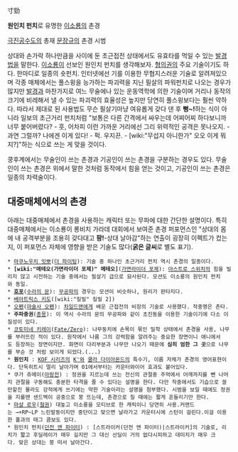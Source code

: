 寸勁

{{{#!html
<iframe width="420" height="315" src="http://www.youtube.com/embed/keS3OTNger8" frameborder="0" allowfullscreen></iframe>
}}}
'''원인치 펀치'''로 유명한 [[이소룡]]의 촌경

{{{#!html
<iframe width="420" height="315" src="http://www.youtube.com/embed/ff8Yon92jFk" frameborder="0" allowfullscreen></iframe>
}}}
[[극진공수도]]의 총재 [[문장규]]의 촌경 시범

상대와 손가락 하나만큼을 사이에 둔 초근접전 상태에서도 유효타를 먹일 수 있는 [[발경]]법을 말한다. [[이소룡]]이 선보인 원인치 펀치를 생각해보자. [[형의권]]의 주요 기술이기도 하다. 한마디로 일종의 숏펀치. 인터넷에선 기를 이용한 무협지스러운 기술로 알려져있으며 각종 매체에서는 풀스윙을 능가하는 파괴력을 지닌 필살의 파워펀치로 나오는 경우가 많지만 [[발경]]과 마찬가지로 여느 무술에나 있는 운동역학에 의한 기술이며 거리나 동작의 크기에 비레해서 낼 수 있는 파괴력의 효율성은 높지만 당연히 풀스윙보다는 훨씬 약하다.
따라서 제대로 된 사용법도 무슨 필살기마냥 여유롭게 갖다 댄 후 '''뻥~!'''하는 식이 아니라 일보의 초근거리 펀치처럼 "보통은 다른 간격에서 싸우는데 어찌어찌 하다보니까 너무 붙어버렸다? - 훗, 어차피 이런 가까운 거리에선 그리 위력적인 공격은 못나오지. - 과연 그럴까? 나에겐 이게 있다! - 퍽. 우지끈. - [wiki:"무섭지 아니한가" 오오 이게 뭐지?]"하는 식으로 쓰는 게 맞을 것이다.
 
쿵후계에서는 무술인이 쓰는 촌경과 기공인이 쓰는 촌경을 구분하는 경우도 있다. 무술인이 쓰는 촌경은 위에서 말한 것처럼 동작에서 힘을 얻는 것이고, 기공인이 쓰는 촌경은 일종의 차력술이다.

== 대중매체에서의 촌경 ==
아래는 대중매체에서 촌경을 사용하는 캐릭터 또는 무파에 대한 간단한 설명이다.
특히 대중매체에서는 이소룡이 롱비치 가라데 대회에서 보여준 촌경 퍼포먼스인 "상대의 몸에 내 공격부분을 조용히 갖다대고 '''팡!'''-상대 날아감"하는 연출이 굉장히 이펙트가 컸는지, 이 퍼포먼스 자체에 영향을 받은 기술도 많다('''굵은 글씨'''로 별도 표기).

 * [[마쿠노우치 잇뽀]]([[더 파이팅]]): 기술 중 하나인 초근거리 펀치 역시 촌경의 일종이다.
 * '''[wiki:"메테오(가면라이더 포제)" 메테오]'''([[가면라이더 포제]]): [[아스트로 스위치]]의 힘을 빌리지 않고 시전하는 기술 중에서는 필살기 급으로 묘사된다. 모션도 이소룡의 원인치 펀치와 동일.
 * '''[[호포]]'''([[수라의 문]]): [[무공파]]의 경우는 모션이 비슷하나, 원리가 판타지다.
 * [[베아트릭스 키도]]([wiki:"킬빌" 킬빌 2])
 * [[오펜]]([[마술사 오펜]]): [[차일드맨]]에게 배운 근접전의 비장의 기술로 사용했다. 작중명은 촌타.
 * '''주파충권'''([[총몽]]): 이 역시 수라의 문의 무공파와 같이 초진동을 이용한 기술이기에 다소 이질성이 있다.
 * [[코토미네 키레이]]([[Fate/Zero]]): 나무둥치에 손목이 묶인 밀착 상태에서 촌경을 사용, 나무를 부러뜨린 적이 있다. 원작에서 나름 그의 강력함을 알려주는 중요한 장면이니 애니에서도 등장하는 장면이지만. 화면이 다리부분과 나무만 나오기 때문에 '''심히 엄한 그 곳'''으로 나무를 부순 것 처럼 보이게 되었다.(...)
 * '''원인치''' : [[KOF 시리즈]]의 [[K']]와 [[쿨라 다이아몬드]]의 특수기, 이름 자체가 촌경의 영어표현이다. 단독히트시 멀리 날아가며 01에서부터는 카운터와이어 효과도 붙어있다.
 * 쿠가 쥬메이([[아랑전]]) : 정권을 지르는데 쓰는 전신의 관절중 주먹에서 어깨까지를 뺀 나머지 관절을 구동해도 충분한 타격을 줄 수 있다는 설명을 한다. 다만 작중에서도 기습으로 쓸만할진 몰라도 강적에게 쓰기에는 약한 기술이라는 설명을 첨부했다. 시범을 보일 때에도 정권을 지를땐 샌드백이 공중으로 붕 뜨는데, 촌경으로 칠 때에는 짧게 흔들리기만 한다.
 * [[마샬 로우]]([[철권]]) 대놓고 이소룡을 모티브로 한 캐릭이니 당연히 사용.커맨드는 →+RP~LP 느린발동이지만 중단이고 맞으면 날라가고 카운터시에 스턴이 걸린다.이걸 이용한 폴과의 태그 콤보도 있다.
 * 원인치 펀치([[던전 앤 파이터]]) : [스트라이커(던전 앤 파이터)|스트라이커]의 기술로, 리치가 짧고 후딜레이가 매우 길지만 그 대신 선딜이 거의 없다시피하고 데미지가 매우 크다. 맞은 상대는 붕 떠서 날아간다.
